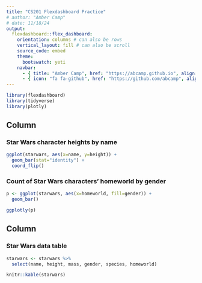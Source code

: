 ```yaml
---
title: "CS201 Flexdashboard Practice"
# author: "Amber Camp"
# date: 11/18/24
output: 
  flexdashboard::flex_dashboard:
    orientation: columns # can also be rows
    vertical_layout: fill # can also be scroll
    source_code: embed
    theme:
      bootswatch: yeti
    navbar:
      - { title: "Amber Camp", href: "https://abcamp.github.io", align: right }
      - { icon: "fa fa-github", href: "https://github.com/abcamp", align: right, target: blank }
---
```


```r
library(flexdashboard)
library(tidyverse)
library(plotly)
```

Column {data-width=350}
-----------------------------------------------------------------------

### Star Wars character heights by name

```r
ggplot(starwars, aes(x=name, y=height)) +
  geom_bar(stat="identity") +
  coord_flip()
```

### Count of Star Wars characters' homeworld by gender

```r
p <- ggplot(starwars, aes(x=homeworld, fill=gender)) +
  geom_bar()

ggplotly(p)
```

Column {data-width=650}
-----------------------------------------------------------------------
### Star Wars data table

```r
starwars <- starwars %>% 
  select(name, height, mass, gender, species, homeworld)

knitr::kable(starwars)
```

